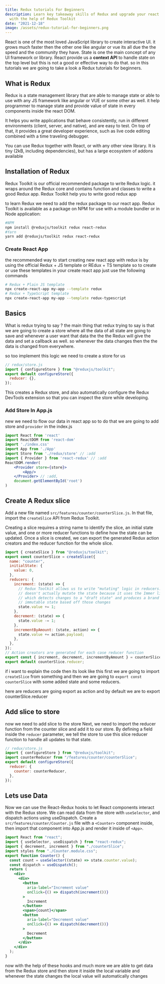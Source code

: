 ```yaml
---
title: Redux tutorials For Beginners
description: Learn key takeaway skills of Redux and upgrade your react skills
  with the help of Redux Toolkit
date: "2021-12-18"
image: /assets/redux-tutorial-for-beginners.png
---
```



React is one of the most loved JavaScript library to create interactive UI. it grows much faster then the other one like angular or vue its all due the the speed and the community they have. State is one the main concept of any UI framework or library. React provide us a **context API** to handle state on the top level but this is not a good or effective way to do that. so in this tutorials we are going to take a look a Redux tutorials for beginners.

## What is Redux

Redux is a state management library that are able to manage state or able to use with any JS framework like angular or VUE or some other as well. it help programmer to manage state and provide value of state in every components inside the react DOM.

It helps you write applications that behave consistently, run in different environments (client, server, and native), and are easy to test. On top of that, it provides a great developer experience, such as live code editing combined with a time traveling debugger.

You can use Redux together with React, or with any other view library. It is tiny (2kB, including dependencies), but has a large ecosystem of addons available

## Installation of Redux

Redux Toolkit is our official recommended package to write Redux logic. it wraps around the Redux core and contains function and classes to write a good Redux app. Redux Toolkit help you to write good redux app

to learn Redux we need to add the redux package to our react app. Redux Toolkit is available as a package on NPM for use with a module bundler or in Node application:

```bash
#NPM
npm install @reduxjs/toolkit redux react-redux
#Yarn
yarn add @reduxjs/toolkit redux react-redux
```

<Ad />

### Create React App

the recommended way to start creating new react app with redux is by using the official Redux + JS template or REdux + TS template
so to create or use these templates in your create react app just use the following commands

```bash
# Redux + Plain JS template
npx create-react-app my-app --template redux
# Redux + TypeScript template
npx create-react-app my-app --template redux-typescript
```

## Basics

What is redux trying to say ? the main thing that redux trying to say is that we are going to create a store where all the data of all state are going to save and whenever a user want that data the the the Redux will give the data and set a callback as well. so whenever the data changes then the the data is changed from everywhere.

so too implement this logic we need to create a store for us

```js
// redux/store.js
import { configureStore } from "@reduxjs/toolkit";
export default configureStore({
  reducer: {},
});
```

This creates a Redux store, and also automatically configure the Redux DevTools extension so that you can inspect the store while developing.

### Add Store In App.js

new we need to flow our data in react app so to do that we are going to add store and `provider` in the index.js

```jsx
import React from 'react'
import ReactDOM from 'react-dom'
import './index.css'
import App from './App'
import Store from './redux/store' // :add
import { Provider } from 'react-redux' // :add
ReactDOM.render(
	<Provider store={store}>
		<App/>
	</Provider> // :add,
	document.getElementById('root')
)
```

## Create A Redux slice

Add a new file named `src/features/counter/counterSlice.js`. In that file, import the `createSlice` API from Redux Toolkit.

Creating a slice requires a string name to identify the slice, an initial state value, and one or more reducer functions to define how the state can be updated. Once a slice is created, we can export the generated Redux action creators and the reducer function for the whole slice.

```js
import { createSlice } from "@reduxjs/toolkit";
export const counterSlice = createSlice({
  name: "counter",
  initialState: {
    value: 0,
  },
  reducers: {
    increment: (state) => {
      // Redux Toolkit allows us to write "mutating" logic in reducers. It
      // doesn't actually mutate the state because it uses the Immer library,
      // which detects changes to a "draft state" and produces a brand new
      // immutable state based off those changes
      state.value += 1;
    },
    decrement: (state) => {
      state.value -= 1;
    },
    incrementByAmount: (state, action) => {
      state.value += action.payload;
    },
  },
});
// Action creators are generated for each case reducer function
export const { increment, decrement, incrementByAmount } = counterSlice.actions;
export default counterSlice.reducer;
```

<Ad />

if i want to explain the code then its look like this first we are going to import `createSlice` from something and then we are going to `export const counterSlice` with some added state and some reducers.

here are reducers are going export as action and by default we are to export counterSlice.reducer

## Add slice to store

now we need to add slice to the store Next, we need to import the reducer function from the counter slice and add it to our store. By defining a field inside the `reducer` parameter, we tell the store to use this slice reducer function to handle all updates to that state.

```js
// redux/store.js
import { configureStore } from "@reduxjs/toolkit";
import counterReducer from "/features/counter/counterSlice";
export default configureStore({
  reducer: {
    counter: counterReducer,
  },
});
```

## Lets use Data

Now we can use the React-Redux hooks to let React components interact with the Redux store. We can read data from the store with `useSelector`, and dispatch actions using useDispatch. Create a `src/features/counter/Counter.js` file with a `<Counter>` component inside, then import that component into App.js and render it inside of `<App>`.

```jsx
import React from "react";
import { useSelector, useDispatch } from "react-redux";
import { decrement, increment } from "./counterSlice";
import styles from "./Counter.module.css";
export function Counter() {
  const count = useSelector((state) => state.counter.value);
  const dispatch = useDispatch();
  return (
    <div>
      <div>
        <button
          aria-label="Increment value"
          onClick={() => dispatch(increment())}
        >
          Increment
        </button>
        <span>{count}</span>
        <button
          aria-label="Decrement value"
          onClick={() => dispatch(decrement())}
        >
          Decrement
        </button>
      </div>
    </div>
  );
}
```

now with the help of these hooks and much more we are able to get data from the Redux store and then store it inside the local variable and whenever the state changes the local value will automatically changes
